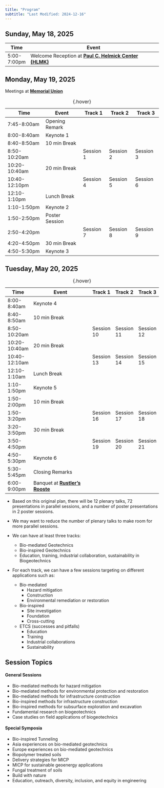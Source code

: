 ```yaml
---
title: "Program"
subtitle: "Last Modified: 2024-12-16"
---
```



## Sunday, May 18, 2025

| Time        | Event                                                                                               |
|-------------|-----------------------------------------------------------------------------------------------------|
| 5:00-7:00pm | Welcome Reception at [**Paul C. Helmick Center (HLMK)**](https://maps.app.goo.gl/UAZTpkQkEPtLqvf86) |

## Monday, May 19, 2025

Meetings at [**Memorial Union**](https://eoss.asu.edu/mu)

: {.hover}

| Time          | Event          | Track 1   | Track 2   | Track 3   |
|---------------|----------------|-----------|-----------|-----------|
| 7:45-8:00am   | Opening Remark |           |           |           |
| 8:00-8:40am   | Keynote 1      |           |           |           |
| 8:40-8:50am   | 10 min Break   |           |           |           |
| 8:50-10:20am  |                | Session 1 | Session 2 | Session 3 |
| 10:20-10:40am | 20 min Break   |           |           |           |
| 10:40-12:10pm |                | Session 4 | Session 5 | Session 6 |
| 12:10-1:10pm  | Lunch Break    |           |           |           |
| 1:10-1:50pm   | Keynote 2      |           |           |           |
| 1:50-2:50pm   | Poster Session |           |           |           |
| 2:50-4:20pm   |                | Session 7 | Session 8 | Session 9 |
| 4:20-4:50pm   | 30 min Break   |           |           |           |
| 4:50-5:30pm   | Keynote 3      |           |           |           |

\newpage

##  Tuesday, May 20, 2025

: {.hover}

| Time          | Event                                                              | Track 1    | Track 2    | Track 3    |
|---------------|--------------------------------------------------------------------|------------|------------|------------|
| 8:00-8:40am   | Keynote 4                                                          |            |            |            |
| 8:40-8:50am   | 10 min Break                                                       |            |            |            |
| 8:50-10:20am  |                                                                    | Session 10 | Session 11 | Session 12 |
| 10:20-10:40am | 20 min Break                                                       |            |            |            |
| 10:40-12:10am |                                                                    | Session 13 | Session 14 | Session 15 |
| 12:10-1:10am  | Lunch Break                                                        |            |            |            |
| 1:10-1:50pm   | Keynote 5                                                          |            |            |            |
| 1:50-2:00pm   | 10 min Break                                                       |            |            |            |
| 1:50-3:20pm   |                                                                    | Session 16 | Session 17 | Session 18 |
| 3:20-3:50pm   | 30 min Break                                                       |            |            |            |
| 3:50-4:50pm   |                                                                    | Session 19 | Session 20 | Session 21 |
| 4:50-5:30pm   | Keynote 6                                                          |            |            |            |
| 5:30-5:45pm   | Closing Remarks                                                    |            |            |            |
| 6:00-9:00pm   | Banquet at [**Rustler's Rooste**](https://www.rustlersrooste.com/) |            |            |            |

::: {.content-visible when-profile="local"}

::: {.callout-note}

* Based on this original plan, there will be 12 plenary talks, 72 presentations in parallel sessions, and a number of poster presentations in 2 poster sessions.

* We may want to reduce the number of plenary talks to make room for more parallel sessions. 

* We can have at least three tracks:
  * Bio-mediated Geotechnics
  * Bio-inspired Geotechnics
  * Education, training, industrial collaboration, sustainability in Biogeotechnics

* For each track, we can have a few sessions targeting on different applications such as:
  * Bio-mediated
    * Hazard mitigation
    * Construction
    * Environmental remediation or restoration
  * Bio-inspired
    * Site investigation
    * Foundation
    * Cross-cutting
  * ETCS (successes and pitfalls)
    * Education
    * Training
    * Industrial collaborations
    * Sustainability
:::
:::

## Session Topics 

::: {layout="[1,1]"}

#### General Sessions
- Bio-mediated methods for hazard mitigation
- Bio-mediated methods for environmental protection and restoration
- Bio-mediated methods for infrastructure construction
- Bio-inspired methods for infrastructure construction
- Bio-inspired methods for subsurface exploration and excavation
- Fundamental research on biogeotechnics
- Case studies on field applications of biogeotechnics

::: {}

#### Special Symposia
- Bio-inspired Tunneling
- Asia experiences on bio-mediated geotechnics
- Europe experiences on bio-mediated geotechnics
- Biopolymer treated soils
- Delivery strategies for MICP
- MICP for sustainable geoenergy applications
- Fungal treatment of soils
- Build with nature
- Education, outreach, diversity, inclusion, and equity in engineering
:::
:::

